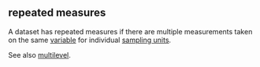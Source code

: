 ## repeated measures

<def>A dataset has repeated measures if there are multiple measurements taken on the same [variable](v.html#variable) for individual [sampling units](s.html#sampling unit).</def>

See also [multilevel](m.html#multilevel).
